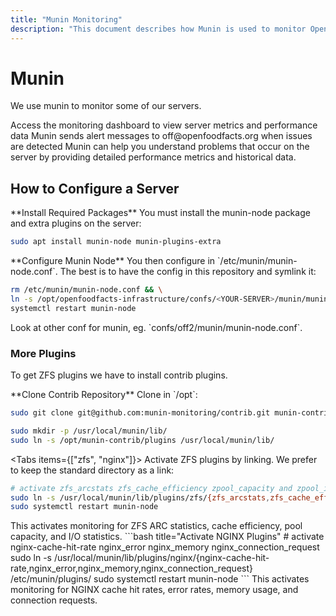```yaml
---
title: "Munin Monitoring"
description: "This document describes how Munin is used to monitor Open Food Facts servers, including configuration steps for installing munin-node and extra plugins, activating ZFS and NGINX plugins, and managing server-specific configurations for effective monitoring."
---
```



# Munin

We use munin to monitor some of our servers.

<Cards>
<Card title="Munin Dashboard" href="https://www.computel.fr/munin/openfoodfacts">
Access the monitoring dashboard to view server metrics and performance data
</Card>
<Card title="Alert System">
Munin sends alert messages to off@openfoodfacts.org when issues are detected
</Card>
</Cards>

<Callout type="info">
Munin can help you understand problems that occur on the server by providing detailed performance metrics and historical data.
</Callout>

## How to Configure a Server

<Steps>
<Step>
**Install Required Packages**
You must install the munin-node package and extra plugins on the server:

```bash title="Install Munin Node"
sudo apt install munin-node munin-plugins-extra
```
</Step>

<Step>
**Configure Munin Node**
You then configure in `/etc/munin/munin-node.conf`. The best is to have the config in this repository and symlink it:

```bash title="Link Configuration"
rm /etc/munin/munin-node.conf && \
ln -s /opt/openfoodfacts-infrastructure/confs/<YOUR-SERVER>/munin/munin-node.conf /etc/munin/
systemctl restart munin-node
```

<Callout type="info">
Look at other conf for munin, eg. `confs/off2/munin/munin-node.conf`.
</Callout>
</Step>
</Steps>

### More Plugins

To get ZFS plugins we have to install contrib plugins.

<Steps>
<Step>
**Clone Contrib Repository**
Clone in `/opt`:

```bash title="Clone Munin Contrib"
sudo git clone git@github.com:munin-monitoring/contrib.git munin-contrib

sudo mkdir -p /usr/local/munin/lib/
sudo ln -s /opt/munin-contrib/plugins /usr/local/munin/lib/
```
</Step>
</Steps>

<Tabs items={["zfs", "nginx"]}>
<Tab value="zfs">
Activate ZFS plugins by linking. We prefer to keep the standard directory as a link:

```bash title="Activate ZFS Plugins"
# activate zfs_arcstats zfs_cache_efficiency zpool_capacity and zpool_iostat
sudo ln -s /usr/local/munin/lib/plugins/zfs/{zfs_arcstats,zfs_cache_efficiency,zpool_capacity,zpool_iostat} /etc/munin/plugins/
sudo systemctl restart munin-node
```

<Callout type="info">
This activates monitoring for ZFS ARC statistics, cache efficiency, pool capacity, and I/O statistics.
</Callout>
</Tab>

<Tab value="nginx">
```bash title="Activate NGINX Plugins"
# activate nginx-cache-hit-rate nginx_error nginx_memory nginx_connection_request
sudo ln -s /usr/local/munin/lib/plugins/nginx/{nginx-cache-hit-rate,nginx_error,nginx_memory,nginx_connection_request} /etc/munin/plugins/
sudo systemctl restart munin-node
```

<Callout type="info">
This activates monitoring for NGINX cache hit rates, error rates, memory usage, and connection requests.
</Callout>
</Tab>
</Tabs>
